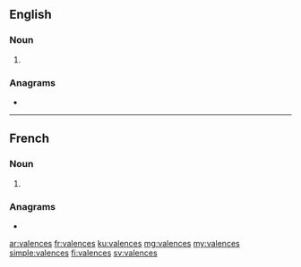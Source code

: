 ==English==

===Noun===
{{head|en|noun plural form}}

# {{plural of|valence|lang=en}}

===Anagrams===
* {{l|en|enclaves}}

----

==French==

===Noun===
{{head|fr|noun plural form|g=f}}

# {{plural of|valence|lang=fr}}

===Anagrams===
* {{l|fr|enclaves}}

[[ar:valences]]
[[fr:valences]]
[[ku:valences]]
[[mg:valences]]
[[my:valences]]
[[simple:valences]]
[[fi:valences]]
[[sv:valences]]